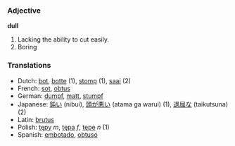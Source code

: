 === Adjective ===

'''dull'''

#Lacking the ability to cut easily.
#Boring

=== Translations ===
*Dutch: [[bot]], [[botte]] (1), [[stomp]] (1), [[saai]] (2)
*French: [[sot]], [[obtus]]
*German: [[dumpf]], [[matt]], [[stumpf]]
*Japanese: [[鈍い]] (nibui), [[頭が悪い]] (atama ga warui) (1), [[退屈な]] (taikutsuna) (2)
*Latin: [[brutus]]
*Polish: [[tępy]] ''m'', [[tępa]] ''f'', [[tępe]] ''n'' (1)
*Spanish: [[embotado]], [[obtuso]]